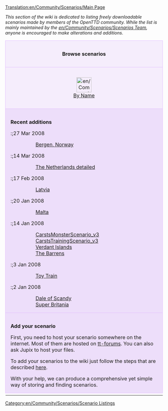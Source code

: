 [[Translation:en/Community/Scenarios/Main Page]]


''This section of the wiki is dedicated to listing freely downloadable scenarios made by members of the OpenTTD community. While the list is mainly maintained by the [[en/Community/Scenarios/Scenarios Team]], anyone is encouraged to make alterations and additions.''

{{en/-}}

{| cellspacing="3" class="mainpagetable" align="center" width="100%"
|- valign="top" 
|colspan="7" style="font-size: 100%; BACKGROUND-COLOR: #F5EDFC; border: 1px solid #E1BBFF; margin: 0; padding: 1em; text-align: center"|<font size="3">'''Browse scenarios'''</font>
|-
|style="font-size: 100%; BACKGROUND-COLOR: #F5EDFC; border: 1px solid #E1BBFF; margin: 0; padding: 1em; text-align: center; width:14%"|[[File:en/Community/Scenarios/Scnlist-alphabetical.png|48px]]<br />[[en/Community/Scenarios/List|By Name]]
|style="font-size: 100%; BACKGROUND-COLOR: #F5EDFC; border: 1px solid #E1BBFF; margin: 0; padding: 1em; text-align: center; width:14%"|[[File:en/Community/Scenarios/Scnlist-difficulty.png|48px]]<br />[[en/Community/Scenarios/Difficulty/Main Page|By Difficulty]]
|style="font-size: 100%; BACKGROUND-COLOR: #F5EDFC; border: 1px solid #E1BBFF; margin: 0; padding: 1em; text-align: center; width:14%"|[[File:en/Community/Scenarios/Scnlist-industries.png|48px]]<br />[[en/Community/Scenarios/Industry Density/Main Page|By Quantity of Industries]]
|style="font-size: 100%; BACKGROUND-COLOR: #F5EDFC; border: 1px solid #E1BBFF; margin: 0; padding: 1em; text-align: center; width:14%"|[[File:en/Community/Scenarios/Scnlist-relief.png|48px]]<br />[[en/Community/Scenarios/Relief/Main Page|By Relief]]
|style="font-size: 100%; BACKGROUND-COLOR: #F5EDFC; border: 1px solid #E1BBFF; margin: 0; padding: 1em; text-align: center; width:14%"|[[File:en/Community/Scenarios/Scnlist-setting.png|48px]]<br />[[en/Community/Scenarios/Climate/Main Page|By Setting]]
|style="font-size: 100%; BACKGROUND-COLOR: #F5EDFC; border: 1px solid #E1BBFF; margin: 0; padding: 1em; text-align: center; width:14%"|[[File:en/Community/Scenarios/Scnlist-size.png|48px]]<br />[[en/Community/Scenarios/Size/Main Page|By Size]]
|style="font-size: 100%; BACKGROUND-COLOR: #F5EDFC; border: 1px solid #E1BBFF; margin: 0; padding: 1em; text-align: center; width:14%"|[[File:en/Community/Scenarios/Scnlist-realworld.png|48px]]<br />[[en/Community/Scenarios/Real World|Based on Real World]]
|-
|colspan="7" style="font-size: 100%; BACKGROUND-COLOR: #EDDEFA; border: 1px solid #E1BBFF; margin: 0; padding: 1em 1em 0em 1em; text-align: left;"|

<font size="3">'''Recent additions'''</font>
:;27 Mar 2008
::[[en/Bergen|Bergen, Norway]]

:;14 Mar 2008
::[[en/The Netherlands detailed|The Netherlands detailed]]

:;17 Feb 2008
::[[en/Community/Scenarios/Latvia|Latvia]]

:;20 Jan 2008
::[[en/Community/Scenarios/Malta|Malta]]

:;14 Jan 2008
::[[en/Community/Scenarios/CarstsMonsterScenario v3|CarstsMonsterScenario_v3]]
::[[en/Community/Scenarios/CarstsTrainingScenario v3|CarstsTrainingScenario_v3]]
::[[en/Community/Scenarios/Verdant Islands|Verdant Islands]]
::[[en/Community/Scenarios/The Barrens|The Barrens]]

:;3 Jan 2008
::[[en/Community/Scenarios/Toy Train|Toy Train]]

:;2 Jan 2008
::[[en/Community/Scenarios/Dale of Scandy|Dale of Scandy]]
::[[en/Community/Scenarios/Super Britania|Super Britania]]

|-
|colspan="7" style="font-size: 100%; BACKGROUND-COLOR: #EDDEFA; border: 1px solid #E1BBFF; margin: 0; padding: 1em 1em 0em 1em; text-align: left;"|

<font size="3">'''Add your scenario'''</font>

First, you need to host your scenario somewhere on the internet. Most of them are hosted on [http://tt-forums.net tt-forums]. You can also ask Jupix to host your files.

To add your scenarios to the wiki just follow the steps that are described [[en/Community/Scenarios/Scenarios Team#procedure-to-adding-a-scenario|here]].

With your help, we can produce a comprehensive yet simple way of storing and finding scenarios.

|-
|}

[[Category:en/Community/Scenarios/Scenario Listings]]